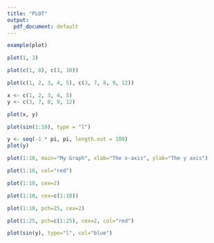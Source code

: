 ```yaml
---
title: "PLOT"
output:
  pdf_document: default
---
```


```r
example(plot)
```

```r
plot(1, 3)
```

```r
plot(c(1, 8), c(3, 10))
```

```r
plot(c(1, 2, 3, 4, 5), c(3, 7, 8, 9, 12))
```

```r
x <- c(1, 2, 3, 4, 5)
y <- c(3, 7, 8, 9, 12)

plot(x, y)
```

```r
plot(sin(1:10), type = "l")
```

```r
y <- seq(-1 * pi, pi, length.out = 100)
plot(y)
```

```r
plot(1:10, main="My Graph", xlab="The x-axis", ylab="The y axis")
```

```r
plot(1:10, col="red")
```

```r
plot(1:10, cex=2)
```

```r
plot(1:10, cex=c(1:10))
```

```r
plot(1:10, pch=25, cex=2)
```

```r
plot(1:25, pch=c(1:25), cex=2, col="red")
```

```r
plot(sin(y), type="l", col="blue")
```
